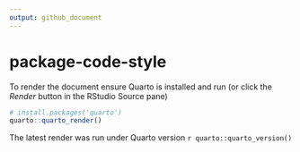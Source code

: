 ```yaml
---
output: github_document
---
```


<!-- README.md is generated from README.Rmd. Please edit that file -->

# package-code-style

To render the document ensure Quarto is installed and run (or click the _Render_ button in the RStudio Source pane)

```r
# install.packages('quarto')
quarto::quarto_render()
```

The latest render was run under Quarto version `r quarto::quarto_version()`
